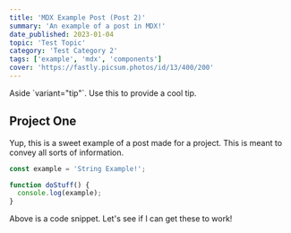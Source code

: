 ```yaml
---
title: 'MDX Example Post (Post 2)'
summary: 'An example of a post in MDX!'
date_published: 2023-01-04
topic: 'Test Topic'
category: 'Test Category 2'
tags: ['example', 'mdx', 'components']
cover: 'https://fastly.picsum.photos/id/13/400/200'
---
```


<Aside variant='tip'>
  Aside `variant="tip"`. Use this to provide a cool tip.
</Aside>

## Project One

Yup, this is a sweet example of a post made for a project. This is meant to convey all sorts of information.

```js
const example = 'String Example!';

function doStuff() {
  console.log(example);
}
```

Above is a code snippet. Let's see if I can get these to work!
